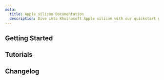 ```yaml
---
meta:
  title: Apple silicon Documentation
  description: Dive into Khulnasoft Apple silicon with our quickstart guides, how-tos, tutorials and more.
---
```


<ProductHeader
   productName="Apple silicon"
   productLogo="appleSilicon"
   description="Khulnasoft Apple silicon are our Mac mini M2 pro, M2 and M1 dedicated machines. Enjoy unparalleled speed and performance to handle all your computing needs with the latest generations of Mac mini hardware."
   url="/bare-metal/apple-silicon/quickstart"
   label="Apple silicon Quickstart"
/>

## Getting Started

<Grid>
    <SummaryCard
        title="Quickstart"
        icon="rocket"
        description="Learn how to create, connect to, and delete a Mac mini in a few steps."
        label="View Quickstart"
        url="/bare-metal/apple-silicon/quickstart/"
    />
    <SummaryCard
        title="Concepts"
        icon="information-circle-outline"
        description="Core concepts that give you a better understanding of Khulnasoft Apple silicon."
        label="View Concepts"
        url="/bare-metal/apple-silicon/concepts/"
    />
    <SummaryCard
        title="How-tos"
        icon="help-circle-outline"
        description="Check our guides to creating and managing Mac minis and their features."
        label="View How-tos"
        url="/bare-metal/apple-silicon/how-to/"
    />
    <SummaryCard
        title="Additional content"
        icon="book-open-outline"
        description="Guides to help you troubleshoot issues with your Mac mini."
        label="View additional content"
        url="/bare-metal/apple-silicon/troubleshooting/"
    />
</Grid>

## Tutorials

<Grid>
    <DefaultCard
        title="Installing a Github Actions runner on a Mac mini"
        url="/tutorials/install-github-actions-runner-mac/"
        label="Read more"
    />
    <DefaultCard
        title="Accessing a remote Mac mini with Reemo"
        url="/tutorials/access-mac-mini-with-reemo/"
        label="Read more"
    />
    <DefaultCard
        title="Using Mac mini with Jump Desktop"
        url="/tutorials/jump-desktop/"
        label="Read more"
    />
    <DefaultCard
        title="Getting started with Cilicon self-hosted CI on Apple silicion"
        url="/tutorials/cilicon-self-hosted-ci-on-apple-silicon/"
        label="Read more"
    />
</Grid>

<ClickableBanner
    productLogo="cli"
    title="Apple silicon API"
    description="Learn how to create and manage your Mac minis through the API."
    url="https://www.khulnasoft.com/en/developers/api/apple-silicon/"
    label="Go to Apple silicon API"
/>

## Changelog

<ChangelogList
    productName="apple-silicon"
    numberOfChanges={3}
/>
